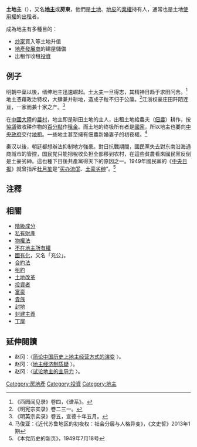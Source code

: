 {{globalize|time=2014-01-04T01:00:59+00:00}}
'''土地主'''（{{lang-en|Landlord}}），又名'''[[地主|地主]]'''或'''房東'''，他們是[[土地|土地]]、[[地皮|地皮]]的[[業權|業權]]持有人，通常也是土地[[使用權|使用權]]的[[出租|出租]]者。

成為地主有多種目的：
* [[投機|炒家]]買入等土地升值
* [[地產發展商|地產發展商]]的建屋儲備
* 出租作收租[[投資|投資]]

==例子==
明朝中葉以後，缙绅地主迅速崛起。[[士大夫|士大夫]]一旦得志，其精神日趋于求田问舍。<ref>《西园闻见录》卷四，《谱系》。</ref>地主憑藉政治特权，大肆兼并耕地，造成子粒不归于公廪。<ref>《明宪宗实录》卷二三一。</ref>江浙权豪庄田阡陌连亘，一家而兼十家之产。<ref>《明英宗实录》卷五，宣德十年五月。</ref>

在[[中國大陸|中國大陸]]的[[農村|農村]]，地主即是耕田土地的主人，出租土地給農夫（[[佃農|佃農]]）耕作，按[[合約|協議]]徵收耕作物的[[百分點|百分點]]作[[租金|租金]]。而土地的终极所有者是[[國家|國家]]，所以地主也要向[[中央政府|中央政府]]交付[[地租|地租]]。一些地主甚至擁有佃農新婚妻子的初夜權。<ref>马俊亚：《近代苏鲁地区的初夜权：社会分层与人格异变》，《文史哲》2013年1期</ref>

秦汉以後，朝廷都想辦法抑制地方強豪。對日抗戰期間，國民黨失去對东南沿海通商城市的管控，国民党只能把稅收负担全部移到农村，在這些貧農看來國民黨反倒是土豪劣紳。這也種下日後共產黨得天下的原因之一。1949年國民黨的《[[中央日报|中央日报]]》就曾指斥[[杜月笙|杜月笙]]是“[[买办|买办]][[流氓|流氓]]、[[土豪|土豪]][[劣绅|劣绅]]”。<ref>《本党历史的新页》，1949年7月18号</ref>

==注釋==
{{reflist}}

==相關==
{{refbegin|2}}
*[[階級成分|階級成分]]
* [[私有財產|私有財產]]
* [[物權法|物權法]]
* [[不在地主所有權|不在地主所有權]]
* [[國有化|國有化]]，又名「充公」。
* [[合約法|合約法]]
* [[租約|租約]]
* [[土地改革|土地改革]]
* [[投資者|投資者]]
* [[富豪|富豪]]
* [[貴族|貴族]]
* [[封地|封地]]
* [[封建主義|封建主義]]
* [[丁屋|丁屋]]
{{refend}}
==延伸閱讀==
*赵冈：〈[http://www.nssd.org/articles/article_read.aspx?id=4988483 简论中国历史上地主经营方式的演变] {{Wayback|url=http://www.nssd.org/articles/article_read.aspx?id=4988483 |date=20201222055306 }}〉。
*赵冈：〈[http://www.nssd.org/articles/article_read.aspx?id=1003009384 地主经济制质疑] {{Wayback|url=http://www.nssd.org/articles/article_read.aspx?id=1003009384 |date=20201222055313 }}〉。
*赵冈：〈[http://www.nssd.org/articles/article_read.aspx?id=9284696 试论地主的主导力] {{Wayback|url=http://www.nssd.org/articles/article_read.aspx?id=9284696 |date=20201222055319 }}〉。
{{Investment-stub}}
[[Category:房地產|Category:房地產]]
[[Category:投資|Category:投資]]
[[Category:地主|Category:地主]]